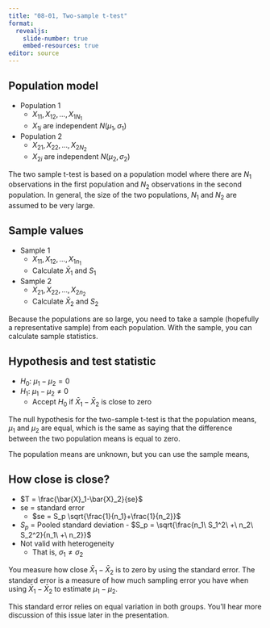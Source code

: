 ```yaml
---
title: "08-01, Two-sample t-test"
format: 
  revealjs:
    slide-number: true
    embed-resources: true
editor: source
---
```


## Population model

-   Population 1
    -   $X_{11},X_{12},...,X_{1N_1}$
    -   $X_{1i}$ are independent $N(\mu_1,\sigma_1)$
-   Population 2
    -   $X_{21},X_{22},...,X_{2N_2}$
    -   $X_{2i}$ are independent $N(\mu_2,\sigma_2)$


:::notes
The two sample t-test is based on a population model where there are $N_1$ observations in the first population and $N_2$ observations in the second population. In general, the size of the two populations, $N_1$ and $N_2$ are assumed to be very large.
:::
  
## Sample values

-   Sample 1
    -   $X_{11},X_{12},...,X_{1n_1}$
    -   Calculate $\bar{X}_1$ and $S_1$
-   Sample 2
    -   $X_{21},X_{22},...,X_{2n_2}$
    -   Calculate $\bar{X}_2$ and $S_2$
    
:::notes
Because the populations are so large, you need to take a sample (hopefully a representative sample) from each population. With the sample, you can calculate sample statistics.
:::

## Hypothesis and test statistic

-   $H_0:\ \mu_1 - \mu_2 = 0$
-   $H_1:\ \mu_1 - \mu_2 \ne 0$
    -   Accept $H_0$ if $\bar{X}_1-\bar{X}_2$ is close to zero
    
:::notes
The null hypothesis for the two-sample t-test is that the population means, $\mu_1$ and $\mu_2$ are equal, which is the same as saying that the difference between the two population means is equal to zero.

The population means are unknown, but you can use the sample means, 
:::

## How close is close?

-   $T = \frac{\bar{X}_1-\bar{X}_2}{se}$
-   se = standard error
    -  $se = S_p \sqrt{\frac{1}{n_1}+\frac{1}{n_2}}$
-  $S_p$ = Pooled standard deviation
       -   $S_p = \sqrt{\frac{n_1\ S_1^2\ +\ n_2\ S_2^2}{n_1\ +\ n_2}}$
-   Not valid with heterogeneity
    -   That is, $\sigma_1 \ne \sigma_2$

:::notes
You measure how close $\bar{X}_1 - \bar{X}_2$ is to zero by using the standard error. The standard error is a measure of how much sampling error you have when using $\bar{X}_1 - \bar{X}_2$ to estimate $\mu_1-\mu_2$.

This standard error relies on equal variation in both groups. You'll hear more discussion of this issue later in the presentation.
:::

